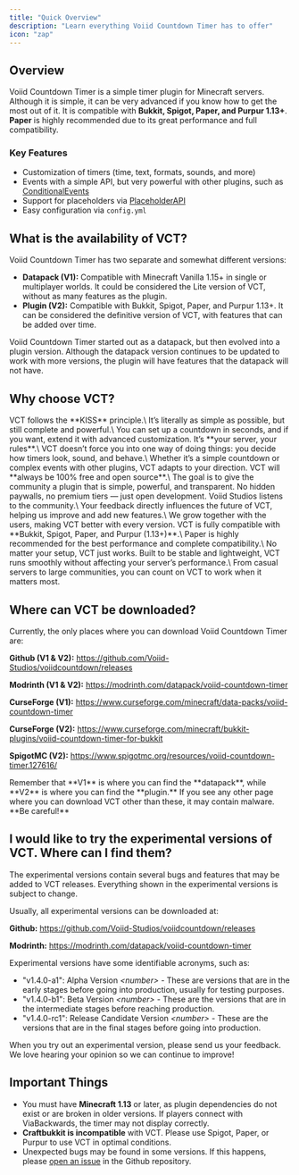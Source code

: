```yaml
---
title: "Quick Overview"
description: "Learn everything Voiid Countdown Timer has to offer"
icon: "zap"
---
```


## Overview

Voiid Countdown Timer is a simple timer plugin for Minecraft servers. Although it is simple, it can be very advanced if you know how to get the most out of it. It is compatible with **Bukkit, Spigot, Paper, and Purpur 1.13+**. **Paper** is highly recommended due to its great performance and full compatibility.

### Key Features

- Customization of timers (time, text, formats, sounds, and more)
- Events with a simple API, but very powerful with other plugins, such as [ConditionalEvents](https://www.spigotmc.org/resources/conditionalevents-custom-actions-for-specific-events-1-8-1-21-8.82271/)
- Support for placeholders via [PlaceholderAPI](https://www.spigotmc.org/resources/placeholderapi.6245/)
- Easy configuration via `config.yml`

## What is the availability of VCT?

Voiid Countdown Timer has two separate and somewhat different versions:

- **Datapack (V1):** Compatible with Minecraft Vanilla 1.15+ in single or multiplayer worlds. It could be considered the Lite version of VCT, without as many features as the plugin.
- **Plugin (V2):** Compatible with Bukkit, Spigot, Paper, and Purpur 1.13+. It can be considered the definitive version of VCT, with features that can be added over time.

Voiid Countdown Timer started out as a datapack, but then evolved into a plugin version. Although the datapack version continues to be updated to work with more versions, the plugin will have features that the datapack will not have.

## Why choose VCT?

<Columns cols={2}>
  <Card title="KISS" icon="heart">
    VCT follows the **KISS** principle.\
    It’s literally as simple as possible, but still complete and powerful.\
    You can set up a countdown in seconds, and if you want, extend it with advanced customization.
  </Card>
  <Card title="You’re the boss" icon="crown">
    It’s **your server, your rules**.\
    VCT doesn’t force you into one way of doing things: you decide how timers look, sound, and behave.\
    Whether it’s a simple countdown or complex events with other plugins, VCT adapts to your direction.
  </Card>
  <Card title="Always Free & Open Source" icon="lock-open">
    VCT will **always be 100% free and open source**.\
    The goal is to give the community a plugin that is simple, powerful, and transparent.
    No hidden paywalls, no premium tiers — just open development.
  </Card>
  <Card title="Support of the Community" icon="handshake">
    Voiid Studios listens to the community.\
    Your feedback directly influences the future of VCT, helping us improve and add new features.\
    We grow together with the users, making VCT better with every version.
  </Card>
  <Card title="Compatibility" icon="zap">
    VCT is fully compatible with **Bukkit, Spigot, Paper, and Purpur (1.13+)**.\
    Paper is highly recommended for the best performance and complete compatibility.\
    No matter your setup, VCT just works.
  </Card>
  <Card title="Reliability" icon="shield-check">
    Built to be stable and lightweight, VCT runs smoothly without affecting your server’s performance.\
    From casual servers to large communities, you can count on VCT to work when it matters most.
  </Card>
</Columns>

## Where can VCT be downloaded?

Currently, the only places where you can download Voiid Countdown Timer are:

**Github (V1 & V2):** https://github.com/Voiid-Studios/voiidcountdown/releases

**Modrinth (V1 & V2):** https://modrinth.com/datapack/voiid-countdown-timer

**CurseForge (V1):** https://www.curseforge.com/minecraft/data-packs/voiid-countdown-timer

**CurseForge (V2):** https://www.curseforge.com/minecraft/bukkit-plugins/voiid-countdown-timer-for-bukkit

**SpigotMC (V2):** https://www.spigotmc.org/resources/voiid-countdown-timer.127616/

<Info>
  Remember that **V1** is where you can find the **datapack**, while **V2** is where you can find the **plugin.**
</Info>

<Danger>
  If you see any other page where you can download VCT other than these, it may contain malware. **Be careful!**
</Danger>

## I would like to try the experimental versions of VCT. Where can I find them?

<Note>
  The experimental versions contain several bugs and features that may be added to VCT releases. Everything shown in the experimental versions is subject to change.
</Note>

Usually, all experimental versions can be downloaded at:

**Github:** https://github.com/Voiid-Studios/voiidcountdown/releases

**Modrinth:** https://modrinth.com/datapack/voiid-countdown-timer

Experimental versions have some identifiable acronyms, such as:

- "v1.4.0-a1": Alpha Version _\<number\> -_ These are versions that are in the early stages before going into production, usually for testing purposes.
- "v1.4.0-b1": Beta Version _\<number\> -_ These are the versions that are in the intermediate stages before reaching production.
- "v1.4.0-rc1": Release Candidate Version _\<number\> -_ These are the versions that are in the final stages before going into production.

<Tip>
  When you try out an experimental version, please send us your feedback. We love hearing your opinion so we can continue to improve!
</Tip>

## Important Things

- You must have **Minecraft 1.13** or later, as plugin dependencies do not exist or are broken in older versions. If players connect with ViaBackwards, the timer may not display correctly.
- **Craftbukkit is incompatible** with VCT. Please use Spigot, Paper, or Purpur to use VCT in optimal conditions.
- Unexpected bugs may be found in some versions. If this happens, please [open an issue](https://github.com/Voiid-Studios/voiidcountdown/issues) in the Github repository.